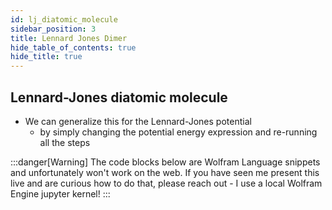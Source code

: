 ```yaml
---
id: lj_diatomic_molecule
sidebar_position: 3
title: Lennard Jones Dimer
hide_table_of_contents: true
hide_title: true
---
```



## Lennard-Jones diatomic molecule
- We can generalize this for the Lennard-Jones potential
  - by simply changing the potential energy expression and re-running all the steps

:::danger[Warning]
The code blocks below are Wolfram Language snippets and unfortunately won't work on the web.
If you have seen me present this live and are curious how to do that, please reach out - I use a local Wolfram Engine jupyter kernel!
:::

<JupyterNotebookContent
  nbformat= {nbformat}
  serverHttpUrl='https://oss.datalayer.tech/api/jupyter'
  serverWsUrl='wss://oss.datalayer.tech/api/jupyter'
  token='60c1661cc408f978c309d04157af55c9588ff9557c9380e4fb50785750703da6'
/>

